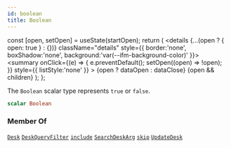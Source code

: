 ```yaml
---
id: boolean
title: Boolean
---
```









  const [open, setOpen] = useState(startOpen);
  return (
    <details {...(open ? { open: true } : {})} className="details" style={{ border:'none', boxShadow:'none', background:'var(--ifm-background-color)' }}>
      <summary
        onClick={(e) => {
          e.preventDefault();
          setOpen((open) => !open);
        }}
        style={{ listStyle:'none' }}
      >
      {open ? dataOpen : dataClose}
      </summary>
      {open && children}
    </details>
  );
};








The `Boolean` scalar type represents `true` or `false`.


```graphql
scalar Boolean
```








### Member Of

[`Desk`](/main-backend-service/graphql/🧠🔍introspection/types/objects/desk.mdx)  <Badge class="badge badge--secondary badge--relation" text="object"/><Bullet />[`DeskQueryFilter`](/main-backend-service/graphql/🧠🔍introspection/types/inputs/desk-query-filter.mdx)  <Badge class="badge badge--secondary badge--relation" text="input"/><Bullet />[`include`](/main-backend-service/graphql/🧠🔍introspection/operations/directives/include.mdx)  <Badge class="badge badge--secondary badge--relation" text="directive"/><Bullet />[`SearchDeskArg`](/main-backend-service/graphql/🧠🔍introspection/types/inputs/search-desk-arg.mdx)  <Badge class="badge badge--secondary badge--relation" text="input"/><Bullet />[`skip`](/main-backend-service/graphql/🧠🔍introspection/operations/directives/skip.mdx)  <Badge class="badge badge--secondary badge--relation" text="directive"/><Bullet />[`UpdateDesk`](/main-backend-service/graphql/🧠🔍introspection/types/inputs/update-desk.mdx)  <Badge class="badge badge--secondary badge--relation" text="input"/>